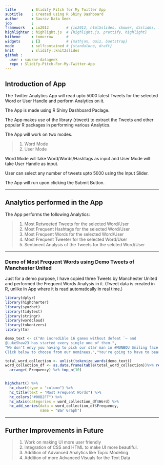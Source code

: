 ```yaml
---
title       : Slidify Pitch for My Twitter App
subtitle    : Created using R Shiny Dashboard
author      : Saurav Data Geek
job         : 
framework   : io2012        # {io2012, html5slides, shower, dzslides, ...}
highlighter : highlight.js  # {highlight.js, prettify, highlight}
hitheme     : tomorrow      # 
widgets     : []            # {mathjax, quiz, bootstrap}
mode        : selfcontained # {standalone, draft}
knit        : slidify::knit2slides
github :
  user : saurav-datageek
  repo : Slidify-Pitch-For-My-Twitter-App
---
```


## Introduction of App

The Twitter Analytics App will read upto 5000 latest Tweets for the selected Word or User Handle and perform Analytics on it. 

The App is made using R Shiny Dashboard Paclage.

The App makes use of the library (rtweet) to extract the Tweets and other popular R packages in performing various Analytics. 

The App will work on two modes. 


> 1. Word Mode
> 2. User Mode 

Word Mode will take Word/Words/Hashtags as input and User Mode will take User Handle as input. 

User can select any number of tweets upto 5000 using the Input Slider. 

The App will run upon clicking the Submit Button. 

--- 



## Analytics performed in the App ###

The App performs the following Analytics:

> 1. Most Retweeted Tweets for the selected Word/User
> 2. Most Frequent Hashtags for the selected Word/User
> 3. Most Frequent Words for the selected Word/User 
> 4. Most Frequent Tweeter for the selected Word/User
> 5. Sentiment Analysis of the Tweets for the selcted Word/User 

--- 

### Demo of Most Frequent Words using Demo Tweets of Manchester United 

Just for a demo purpose, I have copied three Tweets by Manchester United and performed the Frequent Words Analysis in it. (Tweet data is created in R, unlike in App where it is read automatically in real time.)

```r

library(dplyr)
library(highcharter)
library(syuzhet)
library(tidytext)
library(stringr)
library(wordcloud) 
library(tokenizers)
library(tm)

demo_text <- c("An incredible 16 games without defeat `— and 
@LukeShaw23 has started every single one of them.", 
"We don't envy you having to pick our star man in #MUNBOU Smiling face with open mouth and cold sweat
Click below to choose from our nominees.","You're going to have to bear with us, here...")

total_word_collection <- unlist(tokenize_words(demo_text))
word_collection_df <- as.data.frame(table(total_word_collection))%>% rename(Word=total_word_collection,Frequency=Freq) %>% 
  arrange(-Frequency) %>% top_n(10)
  

highchart() %>% 
  hc_chart(type = "column") %>% 
  hc_title(text = "Most Frequent Words") %>% 
  hc_colors("#00B2FF") %>% 
  hc_xAxis(categories = word_collection_df$Word) %>% 
  hc_add_series(data = word_collection_df$Frequency,
                name = "Bar Graph")


```

---

## Further Improvements in Future 

> 1. Work on making UI more user friendly
> 2. Integration of CSS and HTML to make UI more beautiful.
> 3. Addition of Advanced Analytics like Topic Modeling
> 4. Addition of more Advanced Visuals for the Text Data 



